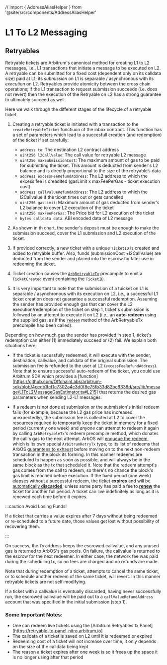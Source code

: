 // import { AddressAliasHelper } from '@site/src/components/AddressAliasHelper'

# L1 To L2 Messaging

## Retryables

Retryable tickets are Arbitrum's canonical method for creating L1 to L2 messages, i.e., L1 transactions that initiate a message to be executed on L2. A retryable can be submitted for a fixed cost (dependent only on its calldata size) paid at L1; its _submission_ on L1 is separable / asynchronous with its _execution_ on L2. Retryables provide atomicity between the cross chain operations; if the L1 transaction to request submission succeeds (i.e. does not revert) then the execution of the Retryable on L2 has a strong guarantee to ultimately succeed as well.

<!-- A retryable is submitted via the `Inbox`'s `createRetryableTicket` method. In the common case, a Retryable's submission is followed by an attempt to execute the transaction (i.e., an _"auto-redeem"_). If the attempt fails or isn't scheduled after the Retryable is submitted, anyone can try to _redeem_ it, by calling the [`redeem`](./precompiles#ArbRetryableTx) method of the [`ArbRetryableTx`](./precompiles#ArbRetryableTx) precompile. The party requesting the redeem provides the gas that will be used to execute the Retryable. If execution of the Retryable succeeds, the Retryable is deleted. If execution fails, the Retryable continues to exist and further attempts can be made to redeem it. If a fixed period (currently one week) elapses without a successful redeem, the Retryable expires and will be [automatically discarded][discard_link], unless some party has paid a fee to [_renew_][renew_link] the Retryable for another full period. A Retryable can live indefinitely as long as it is renewed each time before it expires.

[discard_link]: https://github.com/OffchainLabs/nitro/blob/fa36a0f138b8a7e684194f9840315d80c390f324/arbos/retryables/retryable.go#L262
[renew_link]: https://github.com/OffchainLabs/nitro/blob/fa36a0f138b8a7e684194f9840315d80c390f324/arbos/retryables/retryable.go#L207

## Retryable Ticket Lifecycle

See [here](../assets/retryable_flowchart.png) for a flowchart of the lifecycle of a retryable ticket. -->


Here we walk through the different stages of the lifecycle of a retryable ticket.

1. Creating a retryable ticket is initiated with a transaction to the `createRetryableTicket` functiuon of the inbox contract. This function has a set of parameters which lead to a succesfull creation (and redemption) of the ticket if set carefully:

    - `address to`: The destination L2 contract address
    - `uint256 l2CallValue`: The call value for retryable L2 message
    - `uint256 maxSubmissionCost`: The maximum amount of gas to be paid for submitting the ticket. This amount is deducted from sender's L2 balance and is directly proportional to the size of the retryable’s data  
    - `address excessFeeRefundAddress`: The L2 address to which the excess fee is creadited (gasLimit x maxFeePerGas - ticket execution cost)
    - `address callValueRefundAddress`: The L2 address to which the l2Callvalue if the ticket times out or gets cancelled
    - `uint256 gasLimit`: Maximum amount of  gas deducted from sender's L2 balance to cover L2 execution of the ticket
    - `uint256 maxFeePerGas`: The Price bid for L2 execution of the ticket
    - `bytes calldata data`: ABI encoded data of L2 message

2. As shown in th chart, the sender's deposit must be enough to make the submission succeed, cover the L1 submission and L2 execution of the ticket.
3. If provided correctly, a new ticket with a unique `TicketID` is created and added to retryable buffer. Also, funds (submissionCost +l2CallValue) are deducted from the sender and placed into the escrow for later use in redeeming the ticket.
4. Ticket creation causes the [`ArbRetryableTx`](./precompiles#ArbRetryableTx) precompile to emit a `TicketCreated` event containing the `TicketID`.
5. It is very important to note that the submission of a tuicket on L1 is separable / asynchronous with its execution on L2, i.e., a successful L1 ticket creation does not guarantee a successful redemption.
Assuming the sender has provided enough gas that can cover the L2 execution/redemption of the ticket on step 1, 
ticket's submission is followed by an attempt to execute it on L2 (i.e., an **auto-redeem** using the supplied gas, as if the [`redeem`](./precompiles#ArbRetryableTx) method of the ArbRetryableTx precompile had been called).

Depending on how much gas the sender has provided in step 1, ticket's redemption can either (1) immediately succeed or (2) fail. We explain both situations here:

- If the ticket is sucessfully redeemed, it will execute with the sender, destination, callvalue, and calldata of the original submission. The submission fee is refunded to the user at L2 (`excessFeeRefundAddress`).
Note that to ensure successful auto-redeem of the ticket, you could use Arbitrum SDK which provides a [function][https://github.com/OffchainLabs/arbitrum-sdk/blob/4cedb1fcf1c7302a4c3d0f8e75fb33d82bc8338d/src/lib/message/L1ToL2MessageGasEstimator.ts#L215] that returns the desired gas parameters when sending L2-L1 messages.

- If a redeem is not done at submission or the submission's initial redeem fails (for example, because the L2 gas price has increased unexpectedly), the submission fee is collected at L2 to cover the resources required to temporarily keep the ticket in memory for a fixed period (currently one week) and 
_anyone_ can attempt to redeem it again by calling `ArbRetryableTx`'s redeem precompile method, which donates the call's gas to the next attempt. 
ArbOS will [enqueue the redeem][enqueue_link], which is its own special `ArbitrumRetryTx` type, to its list of redeems that ArbOS [guarantees to exhaust][exhaust_link] before moving on to the next non-redeem transaction in the block its forming. In this manner redeems are scheduled to happen as soon as possible, and will always be in the same block as the tx that scheduled it. 
Note that the redeem attempt's gas comes from the call to redeem, so there's no chance the block's gas limit is reached before execution.
If the fixed period (one week) elapses without a successful redeem, the ticket **expires** and will be [automatically **discarded**][discard_link], unless some party has paid a fee to [**renew**][renew_link] the ticket for another full period. A ticket can live indefinitely as long as it is renewed each time before it expires.

[enqueue_link]: https://github.com/OffchainLabs/nitro/blob/fa36a0f138b8a7e684194f9840315d80c390f324/arbos/block_processor.go#L245
[exhaust_link]: https://github.com/OffchainLabs/nitro/blob/fa36a0f138b8a7e684194f9840315d80c390f324/arbos/block_processor.go#L135
[discard_link]: https://github.com/OffchainLabs/nitro/blob/fa36a0f138b8a7e684194f9840315d80c390f324/arbos/retryables/retryable.go#L262
[renew_link]: https://github.com/OffchainLabs/nitro/blob/fa36a0f138b8a7e684194f9840315d80c390f324/arbos/retryables/retryable.go#L207


:::caution Avoid Losing Funds!

If a ticket that carries a value expires after 7 days without being redeemed or re-scheduled to a future date, those values get lost without possibility of recovering them.

:::

On success, the `To` address keeps the escrowed callvalue, and any unused gas is returned to ArbOS's gas pools. On failure, the callvalue is returned to the escrow for the next redeemer. In either case, the network fee was paid during the scheduling tx, so no fees are charged and no refunds are made.


Note that during redemption of a ticket, attempts to cancel the same ticket, or to schedule another redeem of the same ticket, will revert. In this manner retryable tickets are not self-modifying.


If a ticket with a callvalue is eventually discarded, having never successfully run, the escrowed callvalue will be paid out to a `callValueRefundAddress` account that was specified in the initial submission (step 1).

### Some Important Notes:
- One can redeem live tickets using the [Arbitrum Retryables tx Panel][https://retryable-tx-panel-nitro.arbitrum.io]
- The calldata of a ticket is saved on L2 until it is redeemed or expired 
- Redeeming cost of a ticket will not increase over time, it only depends on the size of the calldata being kept
- The reason a ticket expires after one week is so it frees up the space it is no longer using after that period






<!-- 

### Submitting a Retryable

A transaction to submit a Retryable does the following:

- create a new Retryable with the caller, destination, callvalue, calldata, and beneficiary of the submit transaction
- deduct funds to cover the callvalue from the caller (as usual) and place them into escrow for later use in redeeming the Retryable
- assign a unique TicketID to the Retryable
- cause the ArbRetryableTx precompiled contract to emit a TicketCreated event containing the TicketID
- if the submit transaction contains gas, schedule a redeem of the new Retryable, using the supplied gas, as if the [`redeem`](./precompiles#ArbRetryableTx) method of the [`ArbRetryableTx`](./precompiles#ArbRetryableTx) precompile had been called.

In most use cases, the submitter will provide gas and will intend for the immediate redeem to succeed, with later retries available only as a backup mechanism should the immediate redeem fail. (It might fail, for example, because the L2 gas price has increased unexpectedly.) In this way, an L1 contract can submit a transaction to L2 in such a way that the transaction will normally run immediately at L2 but allowing any party to retry the transaction should it fail.

When a Retryable is redeemed, it will execute with the sender, destination, callvalue, and calldata of the original submission. The callvalue will have been escrowed during the initial submission of the Retryable, for this purpose. If a Retryable with callvalue is eventually discarded, having never successfully run, the escrowed callvalue will be paid out to a "beneficiary" account that is specified in the initial submission.

A Retryable's beneficiary has the unique power to [`cancel`](./precompiles#ArbRetryableTx) the Retryable. This has the same effect as the Retryable timing out.

[moved_link]: https://github.com/OffchainLabs/nitro/blob/fa36a0f138b8a7e684194f9840315d80c390f324/arbos/tx_processor.go#L191

### Redeeming a Retryable

If a redeem is not done at submission or the submission's initial redeem fails, anyone can attempt to redeem the retryable again by calling [`ArbRetryableTx`](precompiles#ArbRetryableTx)'s [`redeem`](./precompiles#ArbRetryableTx) precompile method, which donates the call's gas to the next attempt. ArbOS will [enqueue the redeem][enqueue_link], which is its own special `ArbitrumRetryTx` type, to its list of redeems that ArbOS [guarantees to exhaust][exhaust_link] before moving on to the next non-redeem transaction in the block its forming. In this manner redeems are scheduled to happen as soon as possible, and will always be in the same block as the tx that scheduled it. Note that the redeem attempt's gas comes from the call to [`redeem`](./precompiles#ArbRetryableTx), so there's no chance the block's gas limit is reached before execution.

On success, the `To` address keeps the escrowed callvalue, and any unused gas is returned to ArbOS's gas pools. On failure, the callvalue is returned to the escrow for the next redeemer. In either case, the network fee was paid during the scheduling tx, so no fees are charged and no refunds are made.

During redemption of a retryable, attempts to cancel the same retryable, or to schedule another redeem of the same retryable, will revert. In this manner retryables are not self-modifying.

[enqueue_link]: https://github.com/OffchainLabs/nitro/blob/fa36a0f138b8a7e684194f9840315d80c390f324/arbos/block_processor.go#L245
[exhaust_link]: https://github.com/OffchainLabs/nitro/blob/fa36a0f138b8a7e684194f9840315d80c390f324/arbos/block_processor.go#L135

### Receipts

In the lifecycle of a retryable ticket, two types of L2 transaction receipts will be emitted:

**Ticket Creation Receipt**: This receipt indicates that a retryable ticket was successfully created; any successful L1 call to the `Inbox`'s `createRetryableTicket` method is guaranteed to create a ticket. The ticket creation receipt includes a `TicketCreated` event (from [`ArbRetryableTx`](./precompiles#ArbRetryableTx)), which includes a `ticketId` field. This `ticketId` is computable via RLP encoding and hashing the transaction; see [calculateSubmitRetryableId](https://github.com/OffchainLabs/arbitrum-sdk/blob/6cc143a3bb019dc4c39c8bcc4aeac9f1a48acb01/src/lib/message/L1ToL2Message.ts#L109).

**Redeem Attempt**: A redeem attempt receipt represents the result of an attempted L2 execution of a retryable ticket. It includes a `RedeemScheduled` event from [`ArbRetryableTx`](./precompiles#ArbRetryableTx), with a `ticketId` field. At most, one successful redeem attempt can ever exist for a given ticket; if, e.g., the auto-redeem upon initial creation succeeds, only the receipt from the auto-redeem will ever get emitted for that ticket. If the auto-redeem fails (or was never attempted — i.e., the provided L2 gas limit \* L2 gas price = 0), each initial attempt will emit a redeem attempt receipt until one succeeds.

### Submission Fee

In addition to L2 gas costs, the creator of a retryable ticket is required to pay a retryable “submission fee.” This submission fee is directly proportional to the size of the retryable’s data. If the retryable’s auto-redeem fails, the submission fee is collected at L2 to cover the resources required to temporarily keep the retryable ticket in memory; if the auto-redeem succeeds, the submission fee is refunded to the user at L2.

### Alternative "unsafe" Retryable Ticket Creation

The `Inbox.createRetryableTicket` convenience method includes sanity checks to help minimize the risk of user error: the method will ensure that enough funds are provided directly from L1 to cover the current cost of ticket creation / execution. It also will convert the provided `beneficiary` or `credit-back-address` to its address alias (see below) if either is a contract, providing a path for the L1 contract to recover funds. A power-user may bypass these sanity-check measures via the `Inbox`'s `unsafeCreateRetryableTicket` method; as the method's name desperately attempts to warn you, it should only be accessed by a user who truly knows what they're doing.

## Eth deposits

A special message type exists for simple Eth deposits; i.e., sending Eth from L1 to L2. Eth can be deposited via a call to the `Inbox`'s `depositEth` method. If the L1 caller is EOA, the Eth will be deposited to the same EOA address on L2; the L1 caller is a contract, the funds will deposited to the contract's aliased address (see below).

Note that depositing Eth via `depositEth` into a contract on L2 will _not_ trigger the contract's fallback function.

In principle, retryable tickets can alternatively be used to deposit Ether; this could be preferable to the special eth-deposit message type if, e.g., more flexibility for the destination address is needed, or if one wants to trigger the fallback function on the L2 side.

## Transacting via the Delayed Inbox

While Retryables and Eth deposits _must_ be submitted through the delayed inbox, in principle, _any_ message can be included this way; this is a necessary recourse to ensure the Arbitrum chain preserves censorship resistance even if the Sequencer misbehaves (see [The Sequencer and Censorship Resistance](../sequencer.mdx)). However, under ordinary/happy circumstances, the expectation/recommendation is that clients use the delayed inbox only for Retryables and Eth deposits, and transact via the Sequencer for all other messages.

## Address Aliasing

All messages submitted via the Delayed Inbox get their sender's addressed "aliased": when these unsigned messages are executed on L2, the sender's address —i.e., that which is returned by `msg.sender` — will _not_ simply be the L1 address that sent the message; rather it will be the address's "L2 Alias." An address's L2 alias is its value increased by the hex value `0x1111000000000000000000000000000000001111`:

```sol
L2_Alias = L1_Contract_Address + 0x1111000000000000000000000000000000001111
```

:::tip Try it out

<AddressAliasHelper />
:::
<br />
The Arbitrum protocol's usage of L2 Aliases for L1-to-L2 messages prevents cross-chain
exploits that would otherwise be possible if we simply reused the same L1 addresses
as the L2 sender; i.e., tricking an L2 contract that expects a call from a given
contract address by sending retryable ticket from the expected contract address on
L1.

If for some reason you need to compute the L1 address from an L2 alias on chain, you can use our `AddressAliasHelper` library:

```sol
modifier onlyFromMyL1Contract() override {
    require(AddressAliasHelper.undoL1ToL2Alias(msg.sender) == myL1ContractAddress, "ONLY_COUNTERPART_CONTRACT");
    _;
}
``` -->
